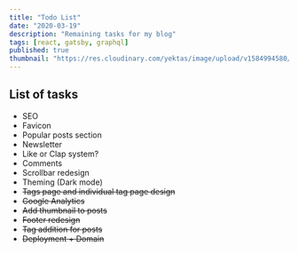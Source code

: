 ```yaml
---
title: "Todo List"
date: "2020-03-19"
description: "Remaining tasks for my blog"
tags: [react, gatsby, graphql]
published: true
thumbnail: "https://res.cloudinary.com/yektas/image/upload/v1584994580/Blog/posts/Todo-List/thumbnail.jpg"
---
```


## List of tasks

- SEO
- Favicon
- Popular posts section
- Newsletter
- Like or Clap system?
- Comments
- Scrollbar redesign
- Theming (Dark mode)
- ~~Tags page and individual tag page design~~
- ~~Google Analytics~~
- ~~Add thumbnail to posts~~
- ~~Footer redesign~~
- ~~Tag addition for posts~~
- ~~Deployment + Domain~~
